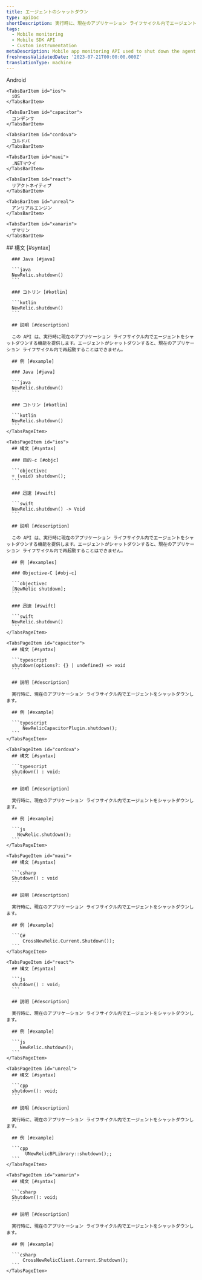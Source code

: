 ```yaml
---
title: エージェントのシャットダウン
type: apiDoc
shortDescription: 実行時に、現在のアプリケーション ライフサイクル内でエージェントをシャットダウンします。
tags:
  - Mobile monitoring
  - Mobile SDK API
  - Custom instrumentation
metaDescription: Mobile app monitoring API used to shut down the agent within the current application lifecycle during runtime.
freshnessValidatedDate: '2023-07-21T00:00:00.000Z'
translationType: machine
---
```


<Tabs>
  <TabsBar>
    <TabsBarItem id="android">
      Android
    </TabsBarItem>

    <TabsBarItem id="ios">
      iOS
    </TabsBarItem>

    <TabsBarItem id="capacitor">
      コンデンサ
    </TabsBarItem>

    <TabsBarItem id="cordova">
      コルドバ
    </TabsBarItem>

    <TabsBarItem id="maui">
      .NETマウイ
    </TabsBarItem>

    <TabsBarItem id="react">
      リアクトネイティブ
    </TabsBarItem>

    <TabsBarItem id="unreal">
      アンリアルエンジン
    </TabsBarItem>

    <TabsBarItem id="xamarin">
      ザマリン
    </TabsBarItem>
  </TabsBar>

  <TabsPages>
    <TabsPageItem id="android">
      ## 構文 [#syntax]

      ### Java [#java]

      ```java
      NewRelic.shutdown()
      ```

      ### コトリン [#kotlin]

      ```kotlin
      NewRelic.shutdown()
      ```

      ## 説明 [#description]

      この API は、実行時に現在のアプリケーション ライフサイクル内でエージェントをシャットダウンする機能を提供します。エージェントがシャットダウンすると、現在のアプリケーション ライフサイクル内で再起動することはできません。

      ## 例 [#example]

      ### Java [#java]

      ```java
      NewRelic.shutdown()
      ```

      ### コトリン [#kotlin]

      ```kotlin
      NewRelic.shutdown()
      ```
    </TabsPageItem>

    <TabsPageItem id="ios">
      ## 構文 [#syntax]

      ### 目的-c [#objc]

      ```objectivec
      + (void) shutdown();
      ```

      ### 迅速 [#swift]

      ```swift
      NewRelic.shutdown() -> Void
      ```

      ## 説明 [#description]

      この API は、実行時に現在のアプリケーション ライフサイクル内でエージェントをシャットダウンする機能を提供します。エージェントがシャットダウンすると、現在のアプリケーション ライフサイクル内で再起動することはできません。

      ## 例 [#examples]

      ### Objective-C [#obj-c]

      ```objectivec
      [NewRelic shutdown];
      ```

      ### 迅速 [#swift]

      ```swift
      NewRelic.shutdown()
      ```
    </TabsPageItem>

    <TabsPageItem id="capacitor">
      ## 構文 [#syntax]

      ```typescript
      shutdown(options?: {} | undefined) => void
      ```

      ## 説明 [#description]

      実行時に、現在のアプリケーション ライフサイクル内でエージェントをシャットダウンします。

      ## 例 [#example]

      ```typescript
          NewRelicCapacitorPlugin.shutdown();
      ```
    </TabsPageItem>

    <TabsPageItem id="cordova">
      ## 構文 [#syntax]

      ```typescript
      shutdown() : void;
      ```

      ## 説明 [#description]

      実行時に、現在のアプリケーション ライフサイクル内でエージェントをシャットダウンします。

      ## 例 [#example]

      ```js
        NewRelic.shutdown();
      ```
    </TabsPageItem>

    <TabsPageItem id="maui">
      ## 構文 [#syntax]

      ```csharp
      Shutdown() : void
      ```

      ## 説明 [#description]

      実行時に、現在のアプリケーション ライフサイクル内でエージェントをシャットダウンします。

      ## 例 [#example]

      ```C#
          CrossNewRelic.Current.Shutdown());
      ```
    </TabsPageItem>

    <TabsPageItem id="react">
      ## 構文 [#syntax]

      ```js
      shutdown() : void;
      ```

      ## 説明 [#description]

      実行時に、現在のアプリケーション ライフサイクル内でエージェントをシャットダウンします。

      ## 例 [#example]

      ```js
         NewRelic.shutdown();
      ```
    </TabsPageItem>

    <TabsPageItem id="unreal">
      ## 構文 [#syntax]

      ```cpp
      shutdown(): void;
      ```

      ## 説明 [#description]

      実行時に、現在のアプリケーション ライフサイクル内でエージェントをシャットダウンします。

      ## 例 [#example]

      ```cpp
           UNewRelicBPLibrary::shutdown();;
      ```
    </TabsPageItem>

    <TabsPageItem id="xamarin">
      ## 構文 [#syntax]

      ```csharp
      Shutdown(): void;
      ```

      ## 説明 [#description]

      実行時に、現在のアプリケーション ライフサイクル内でエージェントをシャットダウンします。

      ## 例 [#example]

      ```csharp
          CrossNewRelicClient.Current.Shutdown();
      ```
    </TabsPageItem>
  </TabsPages>
</Tabs>